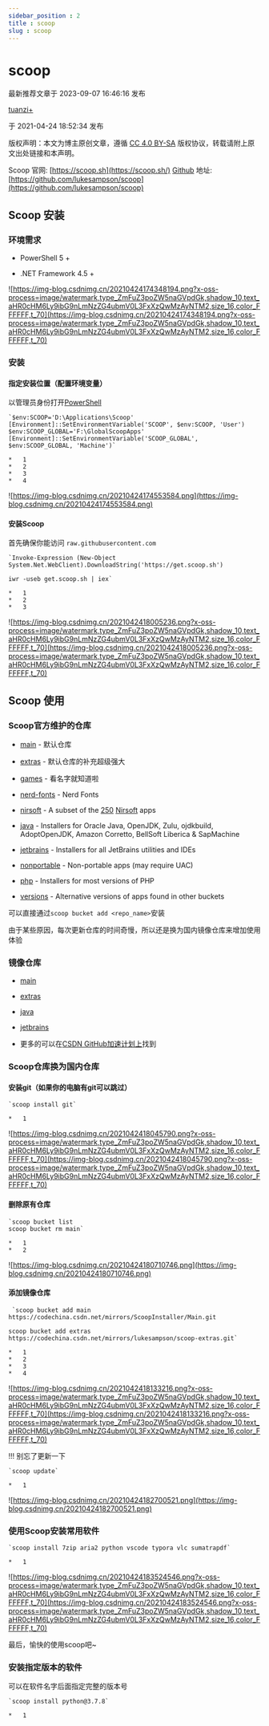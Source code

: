 ```yaml
---
sidebar_position : 2
title : scoop
slug : scoop
---
```


# scoop

最新推荐文章于 2023-09-07 16:46:16 发布

[tuanzi+](https://blog.csdn.net/qq_40302536)

于 2021-04-24 18:52:34 发布

版权声明：本文为博主原创文章，遵循 [CC 4.0 BY-SA](http://creativecommons.org/licenses/by-sa/4.0/) 版权协议，转载请附上原文出处链接和本声明。

Scoop 官网: [https://scoop.sh](https://scoop.sh/)
[Github](https://so.csdn.net/so/search?q=Github&spm=1001.2101.3001.7020) 地址: [https://github.com/lukesampson/scoop](https://github.com/lukesampson/scoop)

## Scoop 安装

### 环境需求

- PowerShell 5 +

- .NET Framework 4.5 +

![https://img-blog.csdnimg.cn/20210424174348194.png?x-oss-process=image/watermark,type_ZmFuZ3poZW5naGVpdGk,shadow_10,text_aHR0cHM6Ly9ibG9nLmNzZG4ubmV0L3FxXzQwMzAyNTM2,size_16,color_FFFFFF,t_70](https://img-blog.csdnimg.cn/20210424174348194.png?x-oss-process=image/watermark,type_ZmFuZ3poZW5naGVpdGk,shadow_10,text_aHR0cHM6Ly9ibG9nLmNzZG4ubmV0L3FxXzQwMzAyNTM2,size_16,color_FFFFFF,t_70)

### 安装

#### 指定安装位置（配置环境变量）

以管理员身份打开[PowerShell](https://so.csdn.net/so/search?q=PowerShell&spm=1001.2101.3001.7020)

```Plain Text
`$env:SCOOP='D:\Applications\Scoop'
[Environment]::SetEnvironmentVariable('SCOOP', $env:SCOOP, 'User')
$env:SCOOP_GLOBAL='F:\GlobalScoopApps'
[Environment]::SetEnvironmentVariable('SCOOP_GLOBAL', $env:SCOOP_GLOBAL, 'Machine')`

*   1
*   2
*   3
*   4
```


![https://img-blog.csdnimg.cn/20210424174553584.png](https://img-blog.csdnimg.cn/20210424174553584.png)

#### 安装Scoop

首先确保你能访问 `raw.githubusercontent.com`

```Plain Text
`Invoke-Expression (New-Object System.Net.WebClient).DownloadString('https://get.scoop.sh')

iwr -useb get.scoop.sh | iex`

*   1
*   2
*   3
```


![https://img-blog.csdnimg.cn/2021042418005236.png?x-oss-process=image/watermark,type_ZmFuZ3poZW5naGVpdGk,shadow_10,text_aHR0cHM6Ly9ibG9nLmNzZG4ubmV0L3FxXzQwMzAyNTM2,size_16,color_FFFFFF,t_70](https://img-blog.csdnimg.cn/2021042418005236.png?x-oss-process=image/watermark,type_ZmFuZ3poZW5naGVpdGk,shadow_10,text_aHR0cHM6Ly9ibG9nLmNzZG4ubmV0L3FxXzQwMzAyNTM2,size_16,color_FFFFFF,t_70)

## Scoop 使用

### Scoop官方维护的仓库

- [main](https://github.com/ScoopInstaller/Main) - 默认仓库

- [extras](https://github.com/lukesampson/scoop-extras) - 默认仓库的补充超级强大

- [games](https://github.com/Calinou/scoop-games) - 看名字就知道啦

- [nerd-fonts](https://github.com/matthewjberger/scoop-nerd-fonts) - Nerd Fonts

- [nirsoft](https://github.com/kodybrown/scoop-nirsoft) - A subset of the [250](https://github.com/rasa/scoop-directory/blob/master/by-score.md#MCOfficer_scoop-nirsoft) [Nirsoft](https://nirsoft.net/) apps

- [java](https://github.com/ScoopInstaller/Java) - Installers for Oracle Java, OpenJDK, Zulu, ojdkbuild, AdoptOpenJDK, Amazon Corretto, BellSoft Liberica & SapMachine

- [jetbrains](https://github.com/Ash258/Scoop-JetBrains) - Installers for all JetBrains utilities and IDEs

- [nonportable](https://github.com/TheRandomLabs/scoop-nonportable) - Non-portable apps (may require UAC)

- [php](https://github.com/ScoopInstaller/PHP) - Installers for most versions of PHP

- [versions](https://github.com/ScoopInstaller/Versions) - Alternative versions of apps found in other buckets

可以直接通过`scoop bucket add <repo_name>`安装

由于某些原因，每次更新仓库的时间奇慢，所以还是换为国内镜像仓库来增加使用体验

### 镜像仓库

- [main](https://codechina.csdn.net/mirrors/ScoopInstaller/Main.git)

- [extras](https://codechina.csdn.net/mirrors/lukesampson/scoop-extras.git)

- [java](https://codechina.csdn.net/mirrors/ScoopInstaller/Java.git)

- [jetbrains](https://codechina.csdn.net/mirrors/Ash258/Scoop-JetBrains.git)

- 更多的可以在[CSDN GitHub加速计划上](https://codechina.csdn.net/mirrors)找到

### Scoop仓库换为国内仓库

#### 安装git（如果你的电脑有git可以跳过）

```Plain Text
`scoop install git`

*   1
```


![https://img-blog.csdnimg.cn/2021042418045790.png?x-oss-process=image/watermark,type_ZmFuZ3poZW5naGVpdGk,shadow_10,text_aHR0cHM6Ly9ibG9nLmNzZG4ubmV0L3FxXzQwMzAyNTM2,size_16,color_FFFFFF,t_70](https://img-blog.csdnimg.cn/2021042418045790.png?x-oss-process=image/watermark,type_ZmFuZ3poZW5naGVpdGk,shadow_10,text_aHR0cHM6Ly9ibG9nLmNzZG4ubmV0L3FxXzQwMzAyNTM2,size_16,color_FFFFFF,t_70)

#### 删除原有仓库

```Plain Text
`scoop bucket list
scoop bucket rm main`

*   1
*   2
```


![https://img-blog.csdnimg.cn/20210424180710746.png](https://img-blog.csdnimg.cn/20210424180710746.png)

#### 添加镜像仓库

```Plain Text
 `scoop bucket add main https://codechina.csdn.net/mirrors/ScoopInstaller/Main.git

scoop bucket add extras https://codechina.csdn.net/mirrors/lukesampson/scoop-extras.git`

*   1
*   2
*   3
*   4
```


![https://img-blog.csdnimg.cn/2021042418133216.png?x-oss-process=image/watermark,type_ZmFuZ3poZW5naGVpdGk,shadow_10,text_aHR0cHM6Ly9ibG9nLmNzZG4ubmV0L3FxXzQwMzAyNTM2,size_16,color_FFFFFF,t_70](https://img-blog.csdnimg.cn/2021042418133216.png?x-oss-process=image/watermark,type_ZmFuZ3poZW5naGVpdGk,shadow_10,text_aHR0cHM6Ly9ibG9nLmNzZG4ubmV0L3FxXzQwMzAyNTM2,size_16,color_FFFFFF,t_70)

!!! 别忘了更新一下

```Plain Text
`scoop update`

*   1
```


![https://img-blog.csdnimg.cn/20210424182700521.png](https://img-blog.csdnimg.cn/20210424182700521.png)

### 使用Scoop安装常用软件

```Plain Text
`scoop install 7zip aria2 python vscode typora vlc sumatrapdf`

*   1
```


![https://img-blog.csdnimg.cn/20210424183524546.png?x-oss-process=image/watermark,type_ZmFuZ3poZW5naGVpdGk,shadow_10,text_aHR0cHM6Ly9ibG9nLmNzZG4ubmV0L3FxXzQwMzAyNTM2,size_16,color_FFFFFF,t_70](https://img-blog.csdnimg.cn/20210424183524546.png?x-oss-process=image/watermark,type_ZmFuZ3poZW5naGVpdGk,shadow_10,text_aHR0cHM6Ly9ibG9nLmNzZG4ubmV0L3FxXzQwMzAyNTM2,size_16,color_FFFFFF,t_70)

最后，愉快的使用scoop吧~

### 安装指定版本的软件

可以在软件名字后面指定完整的版本号

```Plain Text
`scoop install python@3.7.8`

*   1
```


